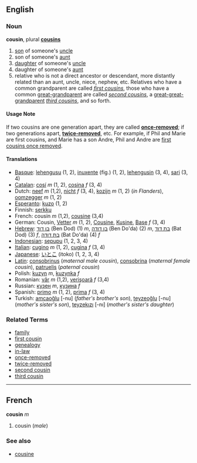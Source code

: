 ==English==
===Noun===
'''cousin''', plural '''[[cousins]]'''

# [[son]] of someone's [[uncle]]
# son of someone's [[aunt]]
# [[daughter]] of someone's [[uncle]]
# daughter of someone's [[aunt]]
# relative who is not a direct ancestor or descendant, more distantly related than an aunt, uncle, niece, nephew, etc.  Relatives who have a common grandparent are called ''[[first cousin]]s'', those who have a common [[great-grandparent]] are called ''[[second cousin]]s'', a [[great-great-grandparent]] ''[[third cousin]]s'', and so forth.

====Usage Note====
If two cousins are one generation apart, they are called '''[[once-removed]]'''; if two generations apart, '''[[twice-removed]]''', etc.  For example, if Phil and Marie are first cousins, and Marie has a son Andre, Phil and Andre are [[first cousins once removed]].

====Translations====
*[[Basque]]: [[lehengusu]] (1, 2), [[inuxente]] (fig.) (1, 2), [[lehengusin]] (3, 4), [[sari]] (3, 4)
*[[Catalan]]: [[cosí]] ''m'' (1, 2), [[cosina]] ''f'' (3, 4)
*Dutch: [[neef]] ''m'' (1,2), [[nicht]] ''f'' (3, 4), [[kozijn]] ''m'' (1, 2) (''in Flanders''), [[oomzegger]] ''m'' (1, 2)
*[[Esperanto]]: [[kuzo]] (1, 2)
*Finnish: [[serkku]]
*French: cousin ''m'' (1,2), [[cousine]] (3,4)
*German: Cousin, [[Vetter]] ''m'' (1, 2), [[Cousine]], [[Kusine]], [[Base]] ''f'' (3, 4)
*[[Hebrew]]: [[בן דוד]] (Ben Dod) (1) ''m'', [[בן דודה]] (Ben Do'da) (2) ''m'', [[בת דוד]] (Bat Dod) (3) ''f'', [[בת דודה]] (Bat Do'da) (4) ''f''
*[[Indonesian]]: [[sepupu]] (1, 2, 3, 4)
*[[Italian]]: [[cugino]] ''m'' (1, 2), [[cugina]] ''f'' (3, 4)
*[[Japanese]]: [[いとこ]] (itoko) (1, 2, 3, 4)
*[[Latin]]: [[consobrinus]] (''maternal male cousin''), [[consobrina]] (''maternal female cousin''), [[patruelis]] (''paternal cousin'')
*Polish: [[kuzyn]] ''m'', [[kuzynka]] ''f''
*Romanian: [[văr]] ''m'' (1,2), [[verişoară]] ''f'' (3,4)
*Russian: [[кузен]] ''m'', [[кузина]] ''f''
*Spanish: [[primo]] ''m'' (1, 2), [[prima]] ''f'' (3, 4)
*Turkish: [[amcaoğlu]] [-nu] (''father's brother's son''), [[teyzeoğlu]] [-nu] (''mother's sister's son''), [[teyzekızı]] [-nı] (''mother's sister's daughter'')

===Related Terms===
*[[family]]
*[[first cousin]]
*[[genealogy]]
*[[in-law]]
*[[once-removed]]
*[[twice-removed]]
*[[second cousin]]
*[[third cousin]]


----

==French==
'''cousin''' ''m''
#cousin (''male'')

===See also===
*[[cousine]]